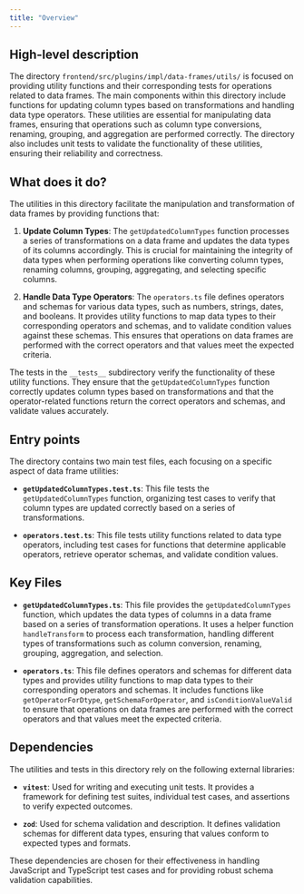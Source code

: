 ```yaml
---
title: "Overview"
---
```


## High-level description

The directory `frontend/src/plugins/impl/data-frames/utils/` is focused on providing utility functions and their corresponding tests for operations related to data frames. The main components within this directory include functions for updating column types based on transformations and handling data type operators. These utilities are essential for manipulating data frames, ensuring that operations such as column type conversions, renaming, grouping, and aggregation are performed correctly. The directory also includes unit tests to validate the functionality of these utilities, ensuring their reliability and correctness.

## What does it do?

The utilities in this directory facilitate the manipulation and transformation of data frames by providing functions that:

1. **Update Column Types**: The `getUpdatedColumnTypes` function processes a series of transformations on a data frame and updates the data types of its columns accordingly. This is crucial for maintaining the integrity of data types when performing operations like converting column types, renaming columns, grouping, aggregating, and selecting specific columns.

2. **Handle Data Type Operators**: The `operators.ts` file defines operators and schemas for various data types, such as numbers, strings, dates, and booleans. It provides utility functions to map data types to their corresponding operators and schemas, and to validate condition values against these schemas. This ensures that operations on data frames are performed with the correct operators and that values meet the expected criteria.

The tests in the `__tests__` subdirectory verify the functionality of these utility functions. They ensure that the `getUpdatedColumnTypes` function correctly updates column types based on transformations and that the operator-related functions return the correct operators and schemas, and validate values accurately.

## Entry points

The directory contains two main test files, each focusing on a specific aspect of data frame utilities:

- **`getUpdatedColumnTypes.test.ts`**: This file tests the `getUpdatedColumnTypes` function, organizing test cases to verify that column types are updated correctly based on a series of transformations.

- **`operators.test.ts`**: This file tests utility functions related to data type operators, including test cases for functions that determine applicable operators, retrieve operator schemas, and validate condition values.

## Key Files

- **`getUpdatedColumnTypes.ts`**: This file provides the `getUpdatedColumnTypes` function, which updates the data types of columns in a data frame based on a series of transformation operations. It uses a helper function `handleTransform` to process each transformation, handling different types of transformations such as column conversion, renaming, grouping, aggregation, and selection.

- **`operators.ts`**: This file defines operators and schemas for different data types and provides utility functions to map data types to their corresponding operators and schemas. It includes functions like `getOperatorForDtype`, `getSchemaForOperator`, and `isConditionValueValid` to ensure that operations on data frames are performed with the correct operators and that values meet the expected criteria.

## Dependencies

The utilities and tests in this directory rely on the following external libraries:

- **`vitest`**: Used for writing and executing unit tests. It provides a framework for defining test suites, individual test cases, and assertions to verify expected outcomes.

- **`zod`**: Used for schema validation and description. It defines validation schemas for different data types, ensuring that values conform to expected types and formats.

These dependencies are chosen for their effectiveness in handling JavaScript and TypeScript test cases and for providing robust schema validation capabilities.